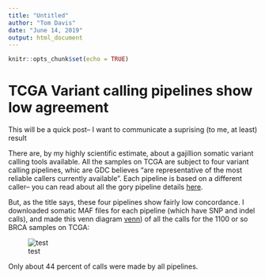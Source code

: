 ---
title: "Untitled"
author: "Tom Davis"
date: "June 14, 2019"
output: html_document
---

```{r setup, include=FALSE}
knitr::opts_chunk$set(echo = TRUE)
```

# TCGA Variant calling pipelines show low agreement

This will be a quick post-- I want to communicate a suprising (to me, at least) result 

There are, by my highly scientific estimate, about a gajillion somatic variant calling tools available. All the samples on TCGA are subject to four variant calling pipelines, whic are GDC believes "are representative of the most reliable callers currently available". Each pipeline is based on a different caller-- you can read about all the gory pipeline details [here](https://docs.gdc.cancer.gov/Data/Bioinformatics_Pipelines/DNA_Seq_Variant_Calling_Pipeline/#somatic-variant-calling-workflow).

But, as the title says, these four pipelines show fairly low concordance. I downloaded somatic MAF files for each pipeline (which have SNP and indel calls), and made this venn diagram [venn](https://cran.r-project.org/web/packages/venn/index.html)) of all the calls for the 1100 or so BRCA samples on TCGA:

![test](../assets/variant_calling_discrepancies/breast_venn.tiff)


Only about 44 percent of calls were made by all pipelines.

```{r}




```


